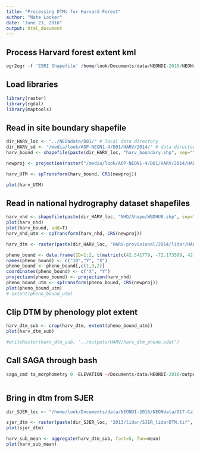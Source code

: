 ```yaml
---
title: "Processing DTMs for Harvard Forest"
author: "Nate Looker"
date: "June 23, 2016"
output: html_document
---
```


## Process Harvard forest extent kml
```r
ogr2ogr -f 'ESRI Shapefile' /home/look/Documents/data/NEONDI-2016/NEONdata/D01/harv_boundary.shp /media/look/AOP-NEON1-4/D01/HARV/2014/HARV_L1/HARV_Lidar/BoundaryKMLs/2014_HARV_2_v02_full_boundary.kml 
```

## Load libraries

```r
library(raster)
library(rgdal)
library(maptools)

```


## Read in site boundary shapefile

```r
dir_HARV_loc <- "../NEONdata/D01/" # local data directory
dir_HARV_sd <- "/media/look/AOP-NEON1-4/D01/HARV/2014/" # data directory on NEON hard drive
harv_bound <- shapefile(paste(dir_HARV_loc, "harv_boundary.shp", sep=""))

newproj <- projection(raster("/media/look/AOP-NEON1-4/D01/HARV/2014/HARV_L3/HARV_Lidar/DTM/2014_HARV_2_720000_4712000_DTM.tif"))

harv_UTM <- spTransform(harv_bound, CRS(newproj))

plot(harv_UTM)
```

## Read in national hydrography dataset shapefiles

```r

harv_nhd <- shapefile(paste(dir_HARV_loc, "NHD/Shape/WBDHU8.shp", sep=""))
plot(harv_nhd)
plot(harv_bound, add=T)
harv_nhd_utm <- spTransform(harv_nhd, CRS(newproj))

```

```r

harv_dtm <- raster(paste(dir_HARV_loc, "HARV-provisional/2014/lidar/HARV_lidarDTM.tif", sep=""))


```

```r

pheno_bound <- data.frame(ID=1:2, t(matrix(c(42.541779, -72.173509, 42.543716, -72.170825), ncol=2)))
names(pheno_bound) <- c("ID","Y", "X")
pheno_bound <- pheno_bound[,c(1,3,2)]
coordinates(pheno_bound) <- c("X", "Y")
projection(pheno_bound) <- projection(harv_nhd)
pheno_bound_utm <- spTransform(pheno_bound, CRS(newproj))
plot(pheno_bound_utm)
# extent(pheno_bound_utm)

```


## Clip DTM by phenology plot extent

```r

harv_dtm_sub <- crop(harv_dtm, extent(pheno_bound_utm))
plot(harv_dtm_sub)

#writeRaster(harv_dtm_sub, "../outputs/HARV/harv_dtm_pheno.sdat")

```

## Call SAGA through bash

```r

saga_cmd ta_morphometry 0 -ELEVATION ~/Documents/data/NEONDI-2016/outputs/HARV/harv_dtm_pheno.sgrd -SLOPE ~/Documents/data/NEONDI-2016/outputs/HARV/harv_slp -ASPECT ~/Documents/data/NEONDI-2016/outputs/HARV/harv_asp



```



## Bring in dtm from SJER

```r

dir_SJER_loc <- "/home/look/Documents/data/NEONDI-2016/NEONdata/D17-California/SJER/"

sjer_dtm <- raster(paste(dir_SJER_loc, "2013/lidar/SJER_lidarDTM.tif", sep=""))
plot(sjer_dtm)

```

```r

harv_sub_mean <- aggregate(harv_dtm_sub, fact=5, fun=mean)
plot(harv_sub_mean)


```






